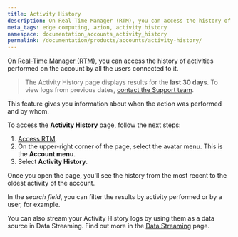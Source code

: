 ```yaml
---
title: Activity History
description: On Real-Time Manager (RTM), you can access the history of all activities performed on the account and by all the users connected to the main account.
meta_tags: edge computing, azion, activity history
namespace: documentation_accounts_activity_history
permalink: /documentation/products/accounts/activity-history/
---
```


On [Real-Time Manager (RTM)](https://manager.azion.com/), you can access the history of activities performed on the account by all the users connected to it.

> The Activity History page displays results for the **last 30 days**. To view logs from previous dates, [contact the Support team](https://www.azion.com/en/support/).

This feature gives you information about when the action was performed and by whom.

To access the **Activity History** page, follow the next steps:

1. [Access RTM](https://manager.azion.com/).
2. On the upper-right corner of the page, select the avatar menu. This is the **Account menu**.
3. Select **Activity History**.

Once you open the page, you'll see the history from the most recent to the oldest activity of the account.

In the *search field*, you can filter the results by activity performed or by a user, for example.

You can also stream your Activity History logs by using them as a data source in Data Streaming. Find out more in the [Data Streaming](/en/documentation/products/data-streaming/#selecting-data-sources) page.

